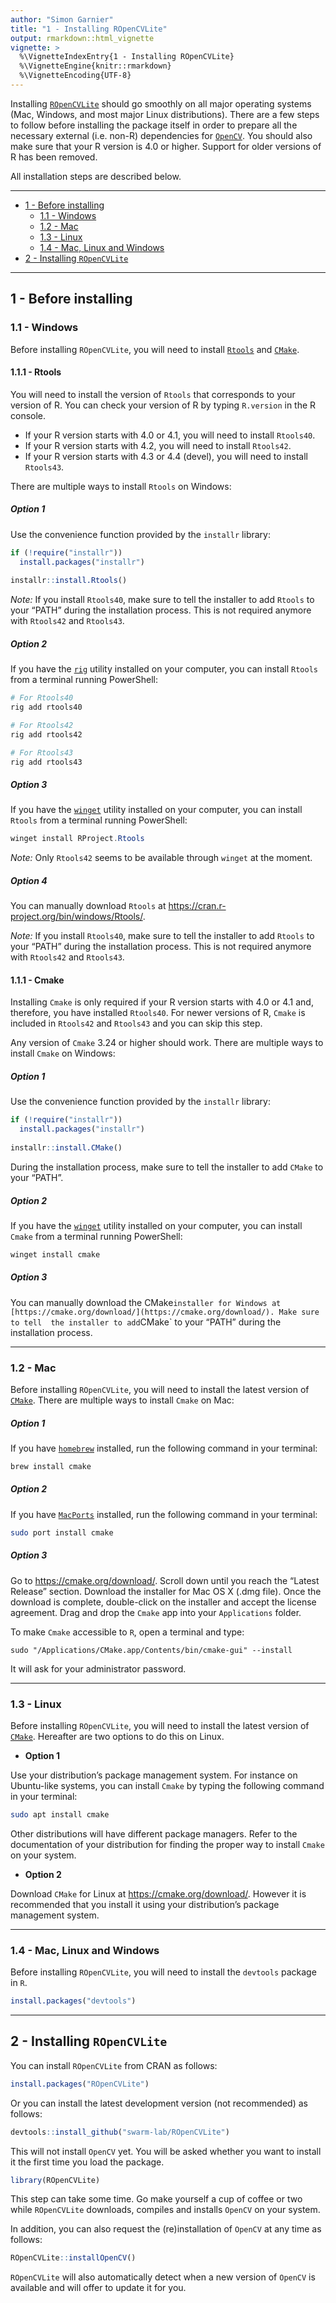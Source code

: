 ```yaml
---
author: "Simon Garnier"
title: "1 - Installing ROpenCVLite"
output: rmarkdown::html_vignette
vignette: >
  %\VignetteIndexEntry{1 - Installing ROpenCVLite}
  %\VignetteEngine{knitr::rmarkdown}
  %\VignetteEncoding{UTF-8}
---
```


Installing [`ROpenCVLite`](https://github.com/swarm-lab/ROpenCVLite) should go 
smoothly on all major operating systems (Mac, Windows, and most major Linux 
distributions). There are a few steps to follow before installing the package 
itself in order to prepare all the necessary external (i.e. non-R) dependencies 
for [`OpenCV`](https://opencv.org/). You should also make sure that your R 
version is 4.0 or higher. Support for older versions of R has been removed.

All installation steps are described below. 

---

+ [1 - Before installing ](#before-installing )
  + [1.1 - Windows](#windows)
  + [1.2 - Mac](#mac)
  + [1.3 - Linux](#linux)
  + [1.4 - Mac, Linux and Windows](#mac-linux-and-windows)
+ [2 - Installing `ROpenCVLite`](#installing-ropencvlite)
  
---

## 1 - Before installing 

### 1.1 - Windows

Before installing `ROpenCVLite`, you will need to install 
[`Rtools`](https://cran.r-project.org/bin/windows/Rtools/) and 
[`CMake`](https://cmake.org/).

#### 1.1.1 - Rtools

You will need to install the version of `Rtools` that corresponds to your version
of R. You can check your version of R by typing `R.version` in the R console.

+ If your R version starts with 4.0 or 4.1, you will need to install `Rtools40`.
+ If your R version starts with 4.2, you will need to install `Rtools42`.
+ If your R version starts with 4.3 or 4.4 (devel), you will need to install `Rtools43`.

There are multiple ways to install `Rtools` on Windows: 

##### **Option 1**

Use the convenience function provided by the `installr` library: 

```r
if (!require("installr"))
  install.packages("installr")
  
installr::install.Rtools()
```

*Note:* If you install `Rtools40`, make sure to tell the installer to add `Rtools` 
to your "PATH" during the installation process. This is not required anymore 
with `Rtools42` and `Rtools43`.

##### **Option 2**

If you have the [`rig`](https://github.com/r-lib/rig) utility installed on your 
computer, you can install `Rtools` from a terminal running PowerShell:

```powershell
# For Rtools40
rig add rtools40

# For Rtools42
rig add rtools42

# For Rtools43
rig add rtools43
```

##### **Option 3**

If you have the [`winget`](https://learn.microsoft.com/en-us/windows/package-manager/) 
utility installed on your computer, you can install `Rtools` from a terminal 
running PowerShell:

```powershell
winget install RProject.Rtools
```

*Note:* Only `Rtools42` seems to be available through `winget` at the moment.

##### **Option 4**

You can manually download `Rtools` at
[https://cran.r-project.org/bin/windows/Rtools/](https://cran.r-project.org/bin/windows/Rtools/). 

*Note:* If you install `Rtools40`, make sure to tell the installer to add `Rtools` 
to your "PATH" during the installation process. This is not required anymore 
with `Rtools42` and `Rtools43`.

#### 1.1.1 - Cmake

Installing `Cmake` is only required if your R version starts with 4.0 or 4.1 and, 
therefore, you have installed `Rtools40`. For newer versions of R, `Cmake` is
included in `Rtools42` and `Rtools43` and you can skip this step.

Any version of `Cmake` 3.24 or higher should work. There are multiple ways to 
install `Cmake` on Windows:

##### **Option 1**

Use the convenience function provided by the `installr` library: 

```r
if (!require("installr"))
  install.packages("installr")
  
installr::install.CMake()
```

During the installation process, make sure to tell the installer to add `CMake` 
to your "PATH".

##### **Option 2**

If you have the [`winget`](https://learn.microsoft.com/en-us/windows/package-manager/) 
utility installed on your computer, you can install `Cmake` from a terminal 
running PowerShell:

```powershell
winget install cmake
```

##### **Option 3**

You can manually download the CMake` installer for Windows at 
[https://cmake.org/download/](https://cmake.org/download/). Make sure to tell 
the installer to add `CMake` to your "PATH" during the installation process.

---

### 1.2 - Mac

Before installing `ROpenCVLite`, you will need to install the latest version of
[`CMake`](https://cmake.org/). There are multiple ways to install `Cmake` on Mac:

##### **Option 1**

If you have [`homebrew`](https://brew.sh/) installed, run the following command
in your terminal: 

```bash
brew install cmake
```

##### **Option 2**

If you have [`MacPorts`](https://www.macports.org/) installed, run the following 
command in your terminal: 

```bash
sudo port install cmake
```

##### **Option 3**

Go to [https://cmake.org/download/](https://cmake.org/download/). Scroll down 
until you reach the "Latest Release" section. Download the installer for Mac OS 
X (.dmg file). Once the download is complete, double-click on the installer and 
accept the license agreement. Drag and drop the `Cmake` app into your 
`Applications` folder. 

To make `Cmake` accessible to `R`, open a terminal and type:

`sudo "/Applications/CMake.app/Contents/bin/cmake-gui" --install`

It will ask for your administrator password. 

--- 

### 1.3 - Linux

Before installing `ROpenCVLite`, you will need to install the latest version of
[`CMake`](https://cmake.org/). Hereafter are two options to do this on Linux.

+ **Option 1**

Use your distribution's package management system. For instance on Ubuntu-like
systems, you can install `Cmake` by typing the following command in your terminal:

```bash
sudo apt install cmake
```

Other distributions will have different package managers. Refer to the 
documentation of your distribution for finding the proper way to install `Cmake` 
on your system. 

+ **Option 2**

Download `CMake` for Linux at [https://cmake.org/download/](https://cmake.org/download/).
However it is recommended that you install it using your distribution's package
management system.

---

### 1.4 - Mac, Linux and Windows

Before installing `ROpenCVLite`, you will need to install the `devtools` package 
in `R`. 

```r
install.packages("devtools")
```

---

## 2 - Installing `ROpenCVLite`

You can install `ROpenCVLite` from CRAN as follows:

```r
install.packages("ROpenCVLite")
```

Or you can install the latest development version (not recommended) as follows: 

```r
devtools::install_github("swarm-lab/ROpenCVLite")
```

This will not install `OpenCV` yet. You will be asked whether you want to install
it the first time you load the package. 

```r
library(ROpenCVLite)
```

This step can take some time. Go make yourself a cup of coffee or two while 
`ROpenCVLite` downloads, compiles and installs `OpenCV` on your system. 

In addition, you can also request the (re)installation of `OpenCV` at any time
as follows:

```r
ROpenCVLite::installOpenCV()
```

`ROpenCVLite` will also automatically detect when a new version of `OpenCV` is 
available and will offer to update it for you. 
